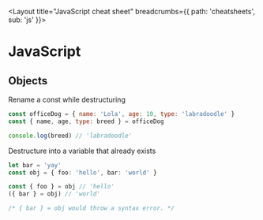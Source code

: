 
<Layout title="JavaScript cheat sheet" breadcrumbs={{ path: 'cheatsheets', sub: 'js' }}>

# JavaScript

## Objects

Rename a const while destructuring
```js
const officeDog = { name: 'Lola', age: 10, type: 'labradoodle' }
const { name, age, type: breed } = officeDog

console.log(breed) // 'labradoodle'
```

Destructure into a variable that already exists
```ts
let bar = 'yay'
const obj = { foo: 'hello', bar: 'world' }

const { foo } = obj // 'hello'
({ bar } = obj) // 'world'

/* { bar } = obj would throw a syntax error. */
```

</Layout>
